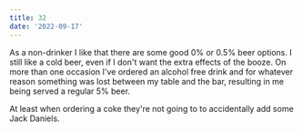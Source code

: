 ```yaml
---
title: 32
date: '2022-09-17'
---
```


As a non-drinker I like that there are some good 0% or 0.5% beer options. I still like a cold beer, even if I don't want the extra effects of the booze. On more than one occasion I've ordered an alcohol free drink and for whatever reason something was lost between my table and the bar, resulting in me being served a regular 5% beer.

At least when ordering a coke they're not going to to accidentally add some Jack Daniels.
